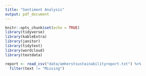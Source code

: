 ```yaml
---
title: "Sentiment Analysis"
output: pdf_document
---
```


```r
knitr::opts_chunk$set(echo = TRUE)
library(tidyverse)
library(kableExtra)
library(janitor)
library(tidytext)
library(wordcloud)
library(textdata)
```

```r
report <- read_csv("data/amherstsustainabilityreport.txt") %>% 
  filter(text != "Missing") 
```

